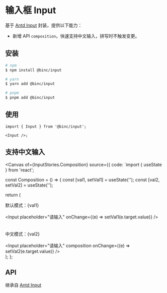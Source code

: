 
<Meta of={InputStories} />

# 输入框 Input

基于 [Antd Input](https://ant.design/components/input) 封装，提供以下能力：

- 新增 API `composition`，快速支持中文输入，拼写时不触发变更。

## 安装

```bash
# npm
$ npm install @binc/input

# yarn
$ yarn add @binc/input

# pnpm
$ pnpm add @binc/input
```

## 使用

```tsx
import { Input } from '@binc/input';

<Input />;
```

## 支持中文输入

<Canvas of={InputStories.Composition} source={{ code: `import { useState } from 'react';

const Composition = () => {
  const [val1, setVal1] = useState('');
  const [val2, setVal2] = useState('');

  return (
    <div>
      默认模式：{val1}
      <br />
      <br />
      <Input placeholder="请输入" onChange={(e) => setVal1(e.target.value)} />
      <br />
      <br />
      <br />
      中文模式：{val2}
      <br />
      <br />
      <Input placeholder="请输入" composition onChange={(e) => setVal2(e.target.value)} />
    </div>
  );
};


## API

继承自 [Antd Input](https://ant.design/components/input#api)

<ArgTypes />
